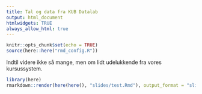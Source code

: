 ```yaml
---
title: Tal og data fra KUB Datalab
output: html_document
htmlwidgets: TRUE
always_allow_html: true
---
```

```r
knitr::opts_chunk$set(echo = TRUE)
source(here::here("rmd_config.R"))
```

Indtil videre ikke så mange, men om lidt udelukkende fra vores kursussystem.

```r
library(here)
rmarkdown::render(here(here(), "slides/test.Rmd"), output_format = "slidy_presentation")
```


